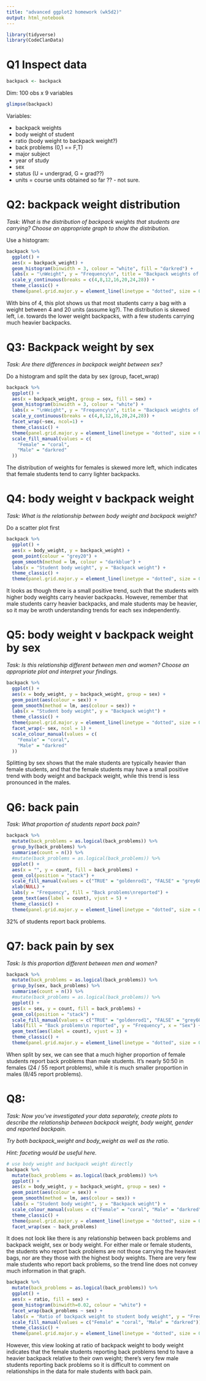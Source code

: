 ```yaml
---
title: "advanced ggplot2 homework (wk5d2)"
output: html_notebook
---
```


```r
library(tidyverse)
library(CodeClanData)
```

# Q1 Inspect data

```r
backpack <- backpack
```

Dim: 100 obs x 9 variables

```r
glimpse(backpack)
```

Variables:

* backpack weights
* body weight of student
* ratio (body weight to backpack weight?)
* back problems (0,1 == F,T)
* major subject
* year of study
* sex
* status (U = undergrad, G = grad??)
* units = course units obtained so far ?? - not sure.

# Q2: backpack weight distribution

_Task: What is the distribution of backpack weights that students are carrying? Choose an appropriate graph to show the distribution._

Use a histogram:

```r
backpack %>% 
  ggplot() +
  aes(x = backpack_weight) +
  geom_histogram(binwidth = 3, colour = "white", fill = "darkred") +
  labs(x = "\nWeight", y = "Frequency\n", title = "Backpack weights of students\n") +
  scale_y_continuous(breaks = c(4,8,12,16,20,24,28)) +
  theme_classic() +
  theme(panel.grid.major.y = element_line(linetype = "dotted", size = 0.5, colour = "black"))
```
With bins of 4, this plot shows us that most students carry a bag with a weight between 4 and 20 units (assume kg?). The distribution is skewed left, i.e. towards the lower weight backpacks, with a few students carrying much heavier backpacks.

# Q3: Backpack weight by sex

_Task: Are there differences in backpack weight between sex?_

Do a histogram and split the data by sex (group, facet_wrap)

```r
backpack %>% 
  ggplot() +
  aes(x = backpack_weight, group = sex, fill = sex) +
  geom_histogram(binwidth = 3, colour = "white") +
  labs(x = "\nWeight", y = "Frequency\n", title = "Backpack weights of students\n", fill = "Sex") +
  scale_y_continuous(breaks = c(4,8,12,16,20,24,28)) +
  facet_wrap(~sex, ncol=1) +
  theme_classic() +
  theme(panel.grid.major.y = element_line(linetype = "dotted", size = 0.5, colour = "black")) +
  scale_fill_manual(values = c(
    "Female" = "coral",
    "Male" = "darkred"
  ))
```

The distribution of weights for females is skewed more left, which indicates that female students tend to carry lighter backpacks.

# Q4: body weight v backpack weight

_Task: What is the relationship between body weight and backpack weight?_

Do a scatter plot first

```r
backpack %>% 
  ggplot() +
  aes(x = body_weight, y = backpack_weight) +
  geom_point(colour = "grey20") +
  geom_smooth(method = lm, colour = "darkblue") +
  labs(x = "Student body weight", y = "Backpack weight") +
  theme_classic() +
  theme(panel.grid.major.y = element_line(linetype = "dotted", size = 0.5, colour = "black"))
```
It looks as though there is a small positive trend, such that the students with higher body weights carry heavier backpacks. However, remember that male students carry heavier backpacks, and male students may be heavier, so it may be wroth understanding trends for each sex independently.

# Q5: body weight v backpack weight by sex

_Task: Is this relationship different between men and women? Choose an appropriate plot and interpret your findings._

```r
backpack %>% 
  ggplot() +
  aes(x = body_weight, y = backpack_weight, group = sex) +
  geom_point(aes(colour = sex)) +
  geom_smooth(method = lm, aes(colour = sex)) +
  labs(x = "Student body weight", y = "Backpack weight") +
  theme_classic() +
  theme(panel.grid.major.y = element_line(linetype = "dotted", size = 0.5, colour = "black")) +
  facet_wrap(~ sex, ncol = 1) +
  scale_colour_manual(values = c(
    "Female" = "coral",
    "Male" = "darkred"
  ))
```
Splitting by sex shows that the male students are typically heavier than female students, and that the female students may have a small positive trend with body weight and backpack weight, while this trend is less pronounced in the males. 

# Q6: back pain

_Task: What proportion of students report back pain?_

```r
backpack %>% 
  mutate(back_problems = as.logical(back_problems)) %>% 
  group_by(back_problems) %>% 
  summarise(count = n()) %>% 
  #mutate(back_problems = as.logical(back_problems)) %>% 
  ggplot() +
  aes(x = "", y = count, fill = back_problems) +
  geom_col(position = "stack") +
  scale_fill_manual(values = c("TRUE" = "goldenrod1", "FALSE" = "grey60")) +
  xlab(NULL) +
  labs(y = "Frequency", fill = "Back problems\nreported") +
  geom_text(aes(label = count), vjust = 5) + 
  theme_classic() +
  theme(panel.grid.major.y = element_line(linetype = "dotted", size = 0.5, colour = "black"))
```

32% of students report back problems.

# Q7: back pain by sex

_Task: Is this proportion different between men and women?_

```r
backpack %>% 
  mutate(back_problems = as.logical(back_problems)) %>% 
  group_by(sex, back_problems) %>% 
  summarise(count = n()) %>% 
  #mutate(back_problems = as.logical(back_problems)) %>% 
  ggplot() +
  aes(x = sex, y = count, fill = back_problems) +
  geom_col(position = "stack") +
  scale_fill_manual(values = c("TRUE" = "goldenrod1", "FALSE" = "grey60")) +
  labs(fill = "Back problems\n reported", y = "Frequency", x = "Sex") +
  geom_text(aes(label = count), vjust = 3) +
  theme_classic() +
  theme(panel.grid.major.y = element_line(linetype = "dotted", size = 0.5, colour = "black"))
```

When split by sex, we can see that a much higher proportion of female students report back problems than male students. It's nearly 50:50 in females (24 / 55 report problems), while it is much smaller proportion in males (8/45 report problems).

# Q8:

_Task: Now you’ve investigated your data separately, create plots to describe the relationship between backpack weight, body weight, gender and reported backpain._

_Try both backpack_weight and body_weight as well as the ratio._

_Hint: faceting would be useful here._

```r
# use body weight and backpack weight directly
backpack %>%
  mutate(back_problems = as.logical(back_problems)) %>% 
  ggplot() +
  aes(x = body_weight, y = backpack_weight, group = sex) +
  geom_point(aes(colour = sex)) +
  geom_smooth(method = lm, aes(colour = sex)) +
  labs(x = "Student body weight", y = "Backpack weight") +
  scale_colour_manual(values = c("Female" = "coral", "Male" = "darkred")) +
  theme_classic() +
  theme(panel.grid.major.y = element_line(linetype = "dotted", size = 0.5, colour = "black")) +
  facet_wrap(sex ~ back_problems)
```

It does not look like there is any relationship between back problems and backpack weight, sex or body weight. For either male or female students, the students who report back problems are not those carrying the heaviest bags, nor are they those with the highest body weights. There are very few male students who report back problems, so the trend line does not convey much information in that graph.

```r
backpack %>%
  mutate(back_problems = as.logical(back_problems)) %>% 
  ggplot() +
  aes(x = ratio, fill = sex) +
  geom_histogram(binwidth=0.02, colour = "white") +
  facet_wrap(back_problems ~ sex) +
  labs(x = "Ratio of backpack weight to student body weight", y = "Frequency", fill = "Sex") +
  scale_fill_manual(values = c("Female" = "coral", "Male" = "darkred")) +
  theme_classic() +
  theme(panel.grid.major.y = element_line(linetype = "dotted", size = 0.5, colour = "black"))
```

However, this view looking at ratio of backpack weight to body weight indicates that the female students reporting back problems tend to have a heavier backpack relative to their own weight; there's very few male students reporting back problems so it is difficult to comment on relationships in the data for male students with back pain.